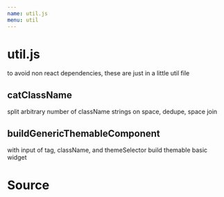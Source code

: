 ```yaml
---
name: util.js
menu: util
---
```



# util.js
to avoid non react dependencies, these are just in a little util file

## catClassName
split arbitrary number of className strings on space, dedupe, space join

## buildGenericThemableComponent
with input of tag, className, and themeSelector build themable basic widget

# Source
<SourceDisplay source={source} />
